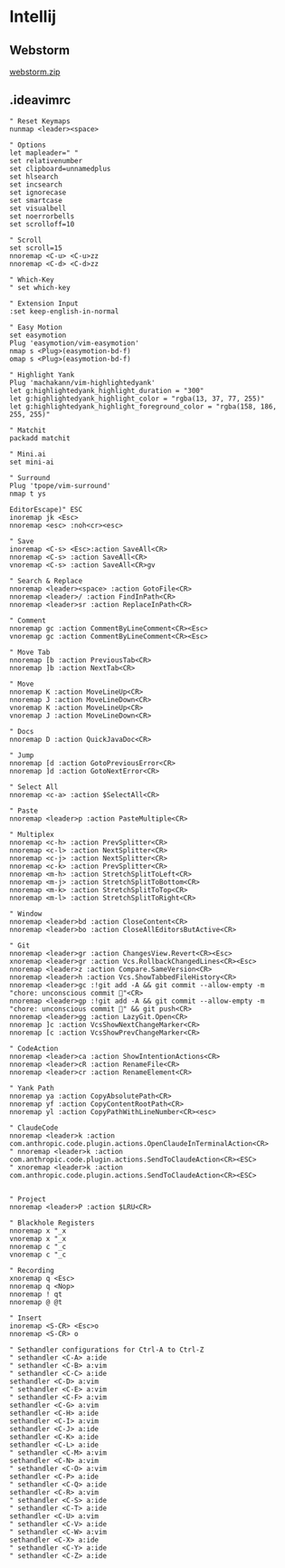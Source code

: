 # Intellij

## Webstorm

[webstorm.zip](/webstorm.zip)

## .ideavimrc

```shell filename="~/.ideavimrc"
" Reset Keymaps
nunmap <leader><space>

" Options
let mapleader=" "
set relativenumber
set clipboard=unnamedplus
set hlsearch
set incsearch
set ignorecase
set smartcase
set visualbell
set noerrorbells
set scrolloff=10

" Scroll
set scroll=15
nnoremap <C-u> <C-u>zz
nnoremap <C-d> <C-d>zz

" Which-Key
" set which-key

" Extension Input
:set keep-english-in-normal

" Easy Motion
set easymotion
Plug 'easymotion/vim-easymotion'
nmap s <Plug>(easymotion-bd-f)
omap s <Plug>(easymotion-bd-f)

" Highlight Yank
Plug 'machakann/vim-highlightedyank'
let g:highlightedyank_highlight_duration = "300"
let g:highlightedyank_highlight_color = "rgba(13, 37, 77, 255)"
let g:highlightedyank_highlight_foreground_color = "rgba(158, 186, 255, 255)"

" Matchit
packadd matchit

" Mini.ai
set mini-ai

" Surround
Plug 'tpope/vim-surround'
nmap t ys

EditorEscape)" ESC
inoremap jk <Esc>
nnoremap <esc> :noh<cr><esc>

" Save
inoremap <C-s> <Esc>:action SaveAll<CR>
nnoremap <C-s> :action SaveAll<CR>
vnoremap <C-s> :action SaveAll<CR>gv

" Search & Replace
nnoremap <leader><space> :action GotoFile<CR>
nnoremap <leader>/ :action FindInPath<CR>
nnoremap <leader>sr :action ReplaceInPath<CR>

" Comment
nnoremap gc :action CommentByLineComment<CR><Esc>
vnoremap gc :action CommentByLineComment<CR><Esc>

" Move Tab
nnoremap [b :action PreviousTab<CR>
nnoremap ]b :action NextTab<CR>

" Move
nnoremap K :action MoveLineUp<CR>
nnoremap J :action MoveLineDown<CR>
vnoremap K :action MoveLineUp<CR>
vnoremap J :action MoveLineDown<CR>

" Docs
nnoremap D :action QuickJavaDoc<CR>

" Jump
nnoremap [d :action GotoPreviousError<CR>
nnoremap ]d :action GotoNextError<CR>

" Select All
nnoremap <c-a> :action $SelectAll<CR>

" Paste
nnoremap <leader>p :action PasteMultiple<CR>

" Multiplex
nnoremap <c-h> :action PrevSplitter<CR>
nnoremap <c-l> :action NextSplitter<CR>
nnoremap <c-j> :action NextSplitter<CR>
nnoremap <c-k> :action PrevSplitter<CR>
nnoremap <m-h> :action StretchSplitToLeft<CR>
nnoremap <m-j> :action StretchSplitToBottom<CR>
nnoremap <m-k> :action StretchSplitToTop<CR>
nnoremap <m-l> :action StretchSplitToRight<CR>

" Window
nnoremap <leader>bd :action CloseContent<CR>
nnoremap <leader>bo :action CloseAllEditorsButActive<CR>

" Git
nnoremap <leader>gr :action ChangesView.Revert<CR><Esc>
xnoremap <leader>gr :action Vcs.RollbackChangedLines<CR><Esc>
nnoremap <leader>z :action Compare.SameVersion<CR>
nnoremap <leader>h :action Vcs.ShowTabbedFileHistory<CR>
nnoremap <leader>gc :!git add -A && git commit --allow-empty -m "chore: unconscious commit 🐋"<CR>
nnoremap <leader>gp :!git add -A && git commit --allow-empty -m "chore: unconscious commit 🐋" && git push<CR>
nnoremap <leader>gg :action LazyGit.Open<CR>
nnoremap ]c :action VcsShowNextChangeMarker<CR>
nnoremap [c :action VcsShowPrevChangeMarker<CR>

" CodeAction
nnoremap <leader>ca :action ShowIntentionActions<CR>
nnoremap <leader>cR :action RenameFile<CR>
nnoremap <leader>cr :action RenameElement<CR>

" Yank Path
nnoremap ya :action CopyAbsolutePath<CR>
nnoremap yf :action CopyContentRootPath<CR>
nnoremap yl :action CopyPathWithLineNumber<CR><esc>

" ClaudeCode
nnoremap <leader>k :action com.anthropic.code.plugin.actions.OpenClaudeInTerminalAction<CR>
" nnoremap <leader>k :action com.anthropic.code.plugin.actions.SendToClaudeAction<CR><ESC>
" xnoremap <leader>k :action com.anthropic.code.plugin.actions.SendToClaudeAction<CR><ESC>


" Project
nnoremap <leader>P :action $LRU<CR>

" Blackhole Registers
nnoremap x "_x
vnoremap x "_x
nnoremap c "_c
vnoremap c "_c

" Recording
xnoremap q <Esc>
nnoremap q <Nop>
nnoremap ! qt
nnoremap @ @t

" Insert
inoremap <S-CR> <Esc>o
nnoremap <S-CR> o

" Sethandler configurations for Ctrl-A to Ctrl-Z
" sethandler <C-A> a:ide
" sethandler <C-B> a:vim
" sethandler <C-C> a:ide
sethandler <C-D> a:vim
" sethandler <C-E> a:vim
" sethandler <C-F> a:vim
sethandler <C-G> a:vim
sethandler <C-H> a:ide
sethandler <C-I> a:vim
sethandler <C-J> a:ide
sethandler <C-K> a:ide
sethandler <C-L> a:ide
" sethandler <C-M> a:vim
sethandler <C-N> a:vim
" sethandler <C-O> a:vim
sethandler <C-P> a:ide
" sethandler <C-Q> a:ide
sethandler <C-R> a:vim
" sethandler <C-S> a:ide
" sethandler <C-T> a:ide
sethandler <C-U> a:vim
" sethandler <C-V> a:ide
" sethandler <C-W> a:vim
sethandler <C-X> a:ide
" sethandler <C-Y> a:ide
" sethandler <C-Z> a:ide
```
